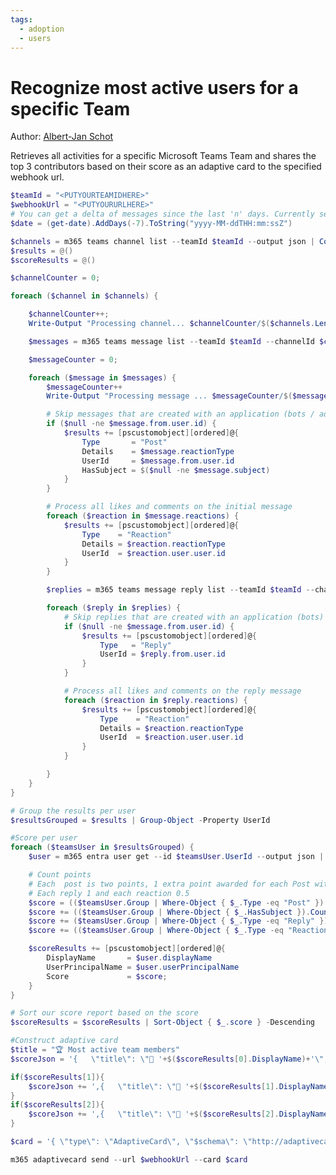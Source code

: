```yaml
---
tags:
  - adoption
  - users
---
```



# Recognize most active users for a specific Team

Author: [Albert-Jan Schot](https://www.cloudappie.nl/recognize-active-team-members-cli-microsoft-365/)

Retrieves all activities for a specific Microsoft Teams Team and shares the top 3 contributors based on their score as an adaptive card to the specified webhook url.

<Tabs>
  <TabItem value="PowerShell">

  ```powershell
  $teamId = "<PUTYOURTEAMIDHERE>"
  $webhookUrl = "<PUTYOURURLHERE>"
  # You can get a delta of messages since the last 'n' days. Currently set to seven. You can go back a maximum of 8 months.
  $date = (get-date).AddDays(-7).ToString("yyyy-MM-ddTHH:mm:ssZ")

  $channels = m365 teams channel list --teamId $teamId --output json | ConvertFrom-Json
  $results = @()
  $scoreResults = @()

  $channelCounter = 0;

  foreach ($channel in $channels) {

      $channelCounter++;
      Write-Output "Processing channel... $channelCounter/$($channels.Length)"

      $messages = m365 teams message list --teamId $teamId --channelId $channel.id --since $date --output json | ConvertFrom-Json

      $messageCounter = 0;

      foreach ($message in $messages) {
          $messageCounter++
          Write-Output "Processing message ... $messageCounter/$($messages.Length)"

          # Skip messages that are created with an application (bots / adaptive cards)
          if ($null -ne $message.from.user.id) {
              $results += [pscustomobject][ordered]@{
                  Type       = "Post"
                  Details    = $message.reactionType
                  UserId     = $message.from.user.id
                  HasSubject = $($null -ne $message.subject)
              }
          }

          # Process all likes and comments on the initial message
          foreach ($reaction in $message.reactions) {
              $results += [pscustomobject][ordered]@{
                  Type    = "Reaction"
                  Details = $reaction.reactionType
                  UserId  = $reaction.user.user.id
              }
          }

          $replies = m365 teams message reply list --teamId $teamId --channelId $channel.id --messageId $message.Id --output json | ConvertFrom-Json

          foreach ($reply in $replies) {
              # Skip replies that are created with an application (bots)
              if ($null -ne $message.from.user.id) {
                  $results += [pscustomobject][ordered]@{
                      Type   = "Reply"
                      UserId = $reply.from.user.id
                  }
              }

              # Process all likes and comments on the reply message
              foreach ($reaction in $reply.reactions) {
                  $results += [pscustomobject][ordered]@{
                      Type    = "Reaction"
                      Details = $reaction.reactionType
                      UserId  = $reaction.user.user.id
                  }
              }

          }
      }
  }

  # Group the results per user
  $resultsGrouped = $results | Group-Object -Property UserId

  #Score per user
  foreach ($teamsUser in $resultsGrouped) {
      $user = m365 entra user get --id $teamsUser.UserId --output json | ConvertFrom-Json

      # Count points
      # Each  post is two points, 1 extra point awarded for each Post with Subject
      # Each reply 1 and each reaction 0.5
      $score = (($teamsUser.Group | Where-Object { $_.Type -eq "Post" }).Count * 2)
      $score += (($teamsUser.Group | Where-Object { $_.HasSubject }).Count)
      $score += ($teamsUser.Group | Where-Object { $_.Type -eq "Reply" }).Count
      $score += (($teamsUser.Group | Where-Object { $_.Type -eq "Reaction" }).Count / 2)

      $scoreResults += [pscustomobject][ordered]@{
          DisplayName       = $user.displayName
          UserPrincipalName = $user.userPrincipalName
          Score             = $score;
      }
  }

  # Sort our score report based on the score
  $scoreResults = $scoreResults | Sort-Object { $_.score } -Descending

  #Construct adaptive card
  $title = "🏆 Most active team members"
  $scoreJson = '{   \"title\": \"🥇 '+$($scoreResults[0].DisplayName)+'\",   \"value\": \"' + $($scoreResults[0].score) + '\"   }'

  if($scoreResults[1]){
      $scoreJson += ',{   \"title\": \"🥈 '+$($scoreResults[1].DisplayName)+'\",   \"value\": \"' + $($scoreResults[1].score) + '\"   }'
  }
  if($scoreResults[2]){
      $scoreJson += ',{   \"title\": \"🥉 '+$($scoreResults[2].DisplayName)+'\",   \"value\": \"' + $($scoreResults[2].score) + '\"   }'
  }

  $card = '{ \"type\": \"AdaptiveCard\", \"$schema\": \"http://adaptivecards.io/schemas/adaptive-card.json\", \"version\": \"1.2\", \"body\": [  {  \"type\": \"TextBlock\",  \"text\": \"' + $($title) + '\",  \"wrap\": true,  \"size\": \"Medium\",  \"weight\": \"Bolder\",  \"color\": \"Attention\"  },  {  \"type\": \"TextBlock\",  \"wrap\": true,  \"text\": \"Week ' + $(get-date -UFormat %V) + '\",  \"fontType\": \"Default\",  \"size\": \"Small\",  \"weight\": \"Lighter\",  \"isSubtle\": true  },  {  \"type\": \"FactSet\",  \"facts\": [   ' + $scoreJson + '  ]  } ] }'

  m365 adaptivecard send --url $webhookUrl --card $card
  ```

  </TabItem>
</Tabs>

